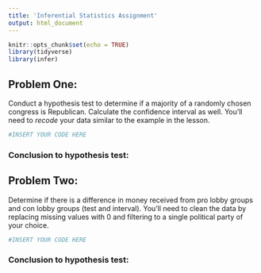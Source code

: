 ```yaml
---
title: 'Inferential Statistics Assignment'
output: html_document
---
```


```r
knitr::opts_chunk$set(echo = TRUE)
library(tidyverse)
library(infer)
```

## Problem One:

Conduct a hypothesis test to determine if a majority of a randomly chosen congress is Republican. Calculate the confidence interval as well. You'll need to *recode* your data similar to the example in the lesson.

```r
#INSERT YOUR CODE HERE
```

### Conclusion to hypothesis test:

## Problem Two:

Determine if there is a difference in money received from pro lobby groups and con lobby groups (test and interval). You'll need to clean the data by replacing missing values with 0 and filtering to a single political party of your choice.

```r
#INSERT YOUR CODE HERE
```

### Conclusion to hypothesis test:

